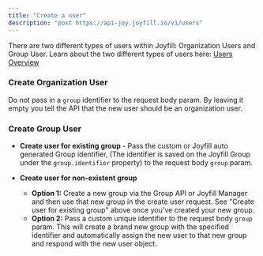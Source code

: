 ```yaml
---
title: "Create a user"
description: "post https://api-joy.joyfill.io/v1/users"
---
```


There are two different types of users within Joyfill: Organization Users and Group User. Learn about the two different types of users here: [Users Overview](https://dash.readme.com/project/joyfill/v1.0/refs/users-overview)

### Create Organization User

Do not pass in a `group` identifier to the request body param. By leaving it empty you tell the API that the new user should be an organization user.

### Create Group User

* **Create user for existing group** - Pass the custom or Joyfill auto generated Group identifier, (The identifier is saved on the Joyfill Group under the `group.identifier` property) to the request body `group` param.

* **Create user for non-existent group**

  * **Option 1:** Create a new group via the Group API or Joyfill Manager and then use that new group in the create user request. See "Create user for existing group" above once you've created your new group.
  * **Option 2:** Pass a custom unique identifier to the request body `group` param. This will create a brand new group with the specified identifier and automatically assign the new user to that new group and respond with the new user object.
